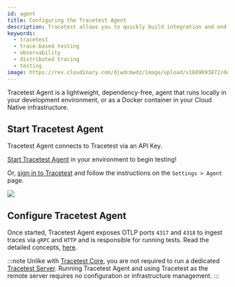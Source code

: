 ```yaml
---
id: agent
title: Configuring the Tracetest Agent
description: Tracetest allows you to quickly build integration and end-to-end tests, powered by your OpenTelemetry traces.
keywords:
  - tracetest
  - trace-based testing
  - observability
  - distributed tracing
  - testing
image: https://res.cloudinary.com/djwdcmwdz/image/upload/v1689693872/docs/Blog_Thumbnail_28_ugy2yy.png
---
```


Tracetest Agent is a lightweight, dependency-free, agent that runs locally in your development environment, or as a Docker container in your Cloud Native infrastructure.

## Start Tracetest Agent

Tracetest Agent connects to Tracetest via an API Key.

[Start Tracetest Agent](../getting-started/installation.mdx) in your environment to begin testing!

Or, [sign in to Tracetest](https://app.tracetest.io/) and follow the instructions on the `Settings > Agent` page.

![](https://res.cloudinary.com/djwdcmwdz/image/upload/v1696941536/docs/app.tracetest.io_organizations_ttorg_e66318ba6544b856_environments_ttenv_0e807879e2e38d28_settings_j4zt1b.png)

## Configure Tracetest Agent

Once started, Tracetest Agent exposes OTLP ports `4317` and `4318` to ingest traces via `gRPC` and `HTTP` and is responsible for running tests. Read the detailed concepts, [here](../concepts/agent).

:::note
Unlike with [Tracetest Core](/core/getting-started/overview.mdx), you are not required to run a dedicated [Tracetest Server](/core/configuration/server.mdx). Running Tracetest Agent and using Tracetest as the remote server requires no configuration or infrastructure management.
:::
